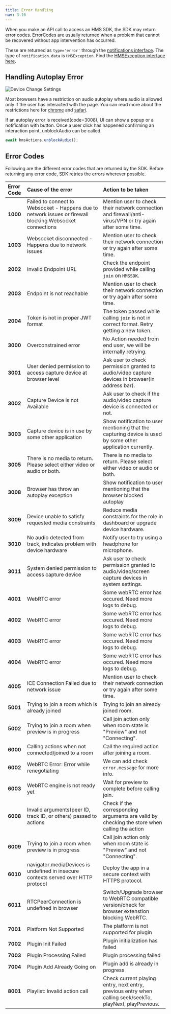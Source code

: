 ```yaml
---
title: Error Handling
nav: 3.10
---
```


When you make an API call to access an HMS SDK, the SDK may return error codes.
ErrorCodes are usually returned when a problem that cannot be recovered without app intervention has occurred.

These are returned as `type='error'` through the [notifications interface](/javascript/v2/features/notifications). The type of `notification.data` is `HMSException`. Find the [HMSException interface here](/api-reference/javascript/v2/interfaces/HMSException).

## Handling Autoplay Error

![Device Change Settings](/guides/autoplay-error.png)

Most browsers have a restriction on audio autoplay where audio is allowed only if the user has interacted with the page. You can read
more about the restrictions here for [chrome](https://developer.chrome.com/blog/autoplay/) and [safari](https://webkit.org/blog/7734/auto-play-policy-changes-for-macos/).

If an autoplay error is received(code=3008), UI can show a popup or a notification with button. Once a user click has happened confirming an interaction point,
unblockAudio can be called.

```js
await hmsActions.unblockAudio();
```

## Error Codes

Following are the different error codes that are returned by the SDK. Before returning any error code, SDK retries the errors wherever possible.

| **Error Code** | **Cause of the error**                                                                                    | **Action to be taken**                                                                                      |
| :------------- | :-------------------------------------------------------------------------------------------------------- | :---------------------------------------------------------------------------------------------------------- |
| **1000**       | Failed to connect to Websocket - Happens due to network issues or firewall blocking Websocket connections | Mention user to check their network connection and firewall/anti-virus/VPN or try again after some time.    |
| **1003**       | Websocket disconnected - Happens due to network issues                                                    | Mention user to check their network connection or try again after some time.                                |
| **2002**       | Invalid Endpoint URL                                                                                      | Check the endpoint provided while calling `join` on `HMSSDK`.                                               |
| **2003**       | Endpoint is not reachable                                                                                 | Mention user to check their network connection or try again after some time.                                |
| **2004**       | Token is not in proper JWT format                                                                         | The token passed while calling `join` is not in correct format. Retry getting a new token.                  |
| **3000**       | Overconstrained error                                                                                     | No Action needed from end user, we will be internally retrying.                                             |
| **3001**       | User denied permission to access capture device at browser level                                          | Ask user to check permission granted to audio/video capture devices in browser(in address bar).             |
| **3002**       | Capture Device is not Available                                                                           | Ask user to check if the audio/video capture device is connected or not.                                    |
| **3003**       | Capture device is in use by some other application                                                        | Show notification to user mentioning that the capturing device is used by some other application currently. |
| **3005**       | There is no media to return. Please select either video or audio or both.                                 | There is no media to return. Please select either video or audio or both.                                   |
| **3008**       | Browser has throw an autoplay exception                                                                   | Show notification to user mentioning that the browser blocked autoplay                                      |
| **3009**       | Device unable to satisfy requested media constraints                                                      | Reduce media constraints for the role in dashboard or upgrade device hardware.                              |
| **3010**       | No audio detected from track, indicates problem with device hardware                                      | Notify user to try using a headphone for microphone.                                                        |
| **3011**       | System denied permission to access capture device                                                         | Ask user to check permission granted to audio/video/screen capture devices in system settings.              |
| **4001**       | WebRTC error                                                                                              | Some webRTC error has occured. Need more logs to debug.                                                     |
| **4002**       | WebRTC error                                                                                              | Some webRTC error has occured. Need more logs to debug.                                                     |
| **4003**       | WebRTC error                                                                                              | Some webRTC error has occured. Need more logs to debug.                                                     |
| **4004**       | WebRTC error                                                                                              | Some webRTC error has occured. Need more logs to debug.                                                     |
| **4005**       | ICE Connection Failed due to network issue                                                                | Mention user to check their network connection or try again after some time.                                |
| **5001**       | Trying to join a room which is already joined                                                             | Trying to join an already joined room.                                                                      |
| **5002**       | Trying to join a room when preview is in progress                                                         | Call join action only when room state is "Preview" and not "Connecting".                                    |
| **6000**       | Calling actions when not connected/joined to a room                                                       | Call the required action after joining a room.                                                              |
| **6002**       | WebRTC Error: Error while renegotiating                                                                   | We can add check `error.message` for more info.                                                             |
| **6003**       | WebRTC engine is not ready yet                                                                            | Wait for preview to complete before calling join.                                                           |
| **6008**       | Invalid arguments(peer ID, track ID, or others) passed to actions                                         | Check if the corresponding arguments are valid by checking the store when calling the action                |
| **6009**       | Trying to join a room when preview is in progress                                                         | Call join action only when room state is "Preview" and not "Connecting".                                    |
| **6010**       | navigator.mediaDevices is undefined in insecure contexts served over HTTP protocol                        | Deploy the app in a secure context with HTTPS protocol.                                                     |
| **6011**       | RTCPeerConnection is undefined in browser                                                                 | Switch/Upgrade browser to WebRTC compatible version/check for browser extenstion blocking WebRTC.           |
| **7001**       | Platform Not Supported                                                                                    | The platform is not supported for plugin                                                                    |
| **7002**       | Plugin Init Failed                                                                                        | Plugin initialization has failed                                                                            |
| **7003**       | Plugin Processing Failed                                                                                  | Plugin processing failed                                                                                    |
| **7004**       | Plugin Add Already Going on                                                                               | Plugin add is already in progress                                                                           |
| **8001**       | Playlist: Invalid action call                                                                             | Check current playing entry, next entry, previous entry when calling seek/seekTo, playNext, playPrevious.   |
